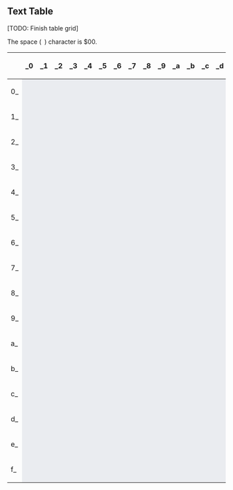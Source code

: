 
==Text Table==

[TODO: Finish table grid]

The space (<code>&nbsp;</code>) character is $00.

{| class="wikitable" style="text-align: center;"
|-
!    !!  _0  !!  _1  !!  _2  !!  _3  !!  _4  !!  _5  !!  _6  !!  _7  !!  _8  !!  _9  !!  _a  !!  _b  !!  _c  !!  _d  !!  _e  !!  _f
|-
! scope="row" |  0_
|  style="background-color: #eaecf0;"  |
|  style="background-color: #eaecf0;"  |
|  style="background-color: #eaecf0;"  |
|  style="background-color: #eaecf0;"  |
|  style="background-color: #eaecf0;"  |
|  style="background-color: #eaecf0;"  |
|  style="background-color: #eaecf0;"  |
|  style="background-color: #eaecf0;"  |
|  style="background-color: #eaecf0;"  |
|  style="background-color: #eaecf0;"  |
|  style="background-color: #eaecf0;"  |
|  style="background-color: #eaecf0;"  |
|  style="background-color: #eaecf0;"  |
|  style="background-color: #eaecf0;"  |
|  style="background-color: #eaecf0;"  |
|  style="background-color: #eaecf0;"  |
|-
! scope="row" |  1_
|  style="background-color: #eaecf0;"  |
|  style="background-color: #eaecf0;"  |
|  style="background-color: #eaecf0;"  |
|  style="background-color: #eaecf0;"  |
|  style="background-color: #eaecf0;"  |
|  style="background-color: #eaecf0;"  |
|  style="background-color: #eaecf0;"  |
|  style="background-color: #eaecf0;"  |
|  style="background-color: #eaecf0;"  |
|  style="background-color: #eaecf0;"  |
|  style="background-color: #eaecf0;"  |
|  style="background-color: #eaecf0;"  |
|  style="background-color: #eaecf0;"  |
|  style="background-color: #eaecf0;"  |
|  style="background-color: #eaecf0;"  |
|  style="background-color: #eaecf0;"  |
|-
! scope="row" |  2_
|  style="background-color: #eaecf0;"  |
|  style="background-color: #eaecf0;"  |
|  style="background-color: #eaecf0;"  |
|  style="background-color: #eaecf0;"  |
|  style="background-color: #eaecf0;"  |
|  style="background-color: #eaecf0;"  |
|  style="background-color: #eaecf0;"  |
|  style="background-color: #eaecf0;"  |
|  style="background-color: #eaecf0;"  |
|  style="background-color: #eaecf0;"  |
|  style="background-color: #eaecf0;"  |
|  style="background-color: #eaecf0;"  |
|  style="background-color: #eaecf0;"  |
|  style="background-color: #eaecf0;"  |
|  style="background-color: #eaecf0;"  |
|  style="background-color: #eaecf0;"  |
|-
! scope="row" |  3_
|  style="background-color: #eaecf0;"  |
|  style="background-color: #eaecf0;"  |
|  style="background-color: #eaecf0;"  |
|  style="background-color: #eaecf0;"  |
|  style="background-color: #eaecf0;"  |
|  style="background-color: #eaecf0;"  |
|  style="background-color: #eaecf0;"  |
|  style="background-color: #eaecf0;"  |
|  style="background-color: #eaecf0;"  |
|  style="background-color: #eaecf0;"  |
|  style="background-color: #eaecf0;"  |
|  style="background-color: #eaecf0;"  |
|  style="background-color: #eaecf0;"  |
|  style="background-color: #eaecf0;"  |
|  style="background-color: #eaecf0;"  |
|  style="background-color: #eaecf0;"  |
|-
! scope="row" |  4_
|  style="background-color: #eaecf0;"  |
|  style="background-color: #eaecf0;"  |
|  style="background-color: #eaecf0;"  |
|  style="background-color: #eaecf0;"  |
|  style="background-color: #eaecf0;"  |
|  style="background-color: #eaecf0;"  |
|  style="background-color: #eaecf0;"  |
|  style="background-color: #eaecf0;"  |
|  style="background-color: #eaecf0;"  |
|  style="background-color: #eaecf0;"  |
|  style="background-color: #eaecf0;"  |
|  style="background-color: #eaecf0;"  |
|  style="background-color: #eaecf0;"  |
|  style="background-color: #eaecf0;"  |
|  style="background-color: #eaecf0;"  |
|  style="background-color: #eaecf0;"  |
|-
! scope="row" |  5_
|  style="background-color: #eaecf0;"  |
|  style="background-color: #eaecf0;"  |
|  style="background-color: #eaecf0;"  |
|  style="background-color: #eaecf0;"  |
|  style="background-color: #eaecf0;"  |
|  style="background-color: #eaecf0;"  |
|  style="background-color: #eaecf0;"  |
|  style="background-color: #eaecf0;"  |
|  style="background-color: #eaecf0;"  |
|  style="background-color: #eaecf0;"  |
|  style="background-color: #eaecf0;"  |
|  style="background-color: #eaecf0;"  |
|  style="background-color: #eaecf0;"  |
|  style="background-color: #eaecf0;"  |
|  style="background-color: #eaecf0;"  |
|  style="background-color: #eaecf0;"  |
|-
! scope="row" |  6_
|  style="background-color: #eaecf0;"  |
|  style="background-color: #eaecf0;"  |
|  style="background-color: #eaecf0;"  |
|  style="background-color: #eaecf0;"  |
|  style="background-color: #eaecf0;"  |
|  style="background-color: #eaecf0;"  |
|  style="background-color: #eaecf0;"  |
|  style="background-color: #eaecf0;"  |
|  style="background-color: #eaecf0;"  |
|  style="background-color: #eaecf0;"  |
|  style="background-color: #eaecf0;"  |
|  style="background-color: #eaecf0;"  |
|  style="background-color: #eaecf0;"  |
|  style="background-color: #eaecf0;"  |
|  style="background-color: #eaecf0;"  |
|  style="background-color: #eaecf0;"  |
|-
! scope="row" |  7_
|  style="background-color: #eaecf0;"  |
|  style="background-color: #eaecf0;"  |
|  style="background-color: #eaecf0;"  |
|  style="background-color: #eaecf0;"  |
|  style="background-color: #eaecf0;"  |
|  style="background-color: #eaecf0;"  |
|  style="background-color: #eaecf0;"  |
|  style="background-color: #eaecf0;"  |
|  style="background-color: #eaecf0;"  |
|  style="background-color: #eaecf0;"  |
|  style="background-color: #eaecf0;"  |
|  style="background-color: #eaecf0;"  |
|  style="background-color: #eaecf0;"  |
|  style="background-color: #eaecf0;"  |
|  style="background-color: #eaecf0;"  |
|  style="background-color: #eaecf0;"  |
|-
! scope="row" |  8_
|  style="background-color: #eaecf0;"  |
|  style="background-color: #eaecf0;"  |
|  style="background-color: #eaecf0;"  |
|  style="background-color: #eaecf0;"  |
|  style="background-color: #eaecf0;"  |
|  style="background-color: #eaecf0;"  |
|  style="background-color: #eaecf0;"  |
|  style="background-color: #eaecf0;"  |
|  style="background-color: #eaecf0;"  |
|  style="background-color: #eaecf0;"  |
|  style="background-color: #eaecf0;"  |
|  style="background-color: #eaecf0;"  |
|  style="background-color: #eaecf0;"  |
|  style="background-color: #eaecf0;"  |
|  style="background-color: #eaecf0;"  |
|  style="background-color: #eaecf0;"  |
|-
! scope="row" |  9_
|  style="background-color: #eaecf0;"  |
|  style="background-color: #eaecf0;"  |
|  style="background-color: #eaecf0;"  |
|  style="background-color: #eaecf0;"  |
|  style="background-color: #eaecf0;"  |
|  style="background-color: #eaecf0;"  |
|  style="background-color: #eaecf0;"  |
|  style="background-color: #eaecf0;"  |
|  style="background-color: #eaecf0;"  |
|  style="background-color: #eaecf0;"  |
|  style="background-color: #eaecf0;"  |
|  style="background-color: #eaecf0;"  |
|  style="background-color: #eaecf0;"  |
|  style="background-color: #eaecf0;"  |
|  style="background-color: #eaecf0;"  |
|  style="background-color: #eaecf0;"  |
|-
! scope="row" |  a_
|  style="background-color: #eaecf0;"  |
|  style="background-color: #eaecf0;"  |
|  style="background-color: #eaecf0;"  |
|  style="background-color: #eaecf0;"  |
|  style="background-color: #eaecf0;"  |
|  style="background-color: #eaecf0;"  |
|  style="background-color: #eaecf0;"  |
|  style="background-color: #eaecf0;"  |
|  style="background-color: #eaecf0;"  |
|  style="background-color: #eaecf0;"  |
|  style="background-color: #eaecf0;"  |
|  style="background-color: #eaecf0;"  |
|  style="background-color: #eaecf0;"  |
|  style="background-color: #eaecf0;"  |
|  style="background-color: #eaecf0;"  |
|  style="background-color: #eaecf0;"  |
|-
! scope="row" |  b_
|  style="background-color: #eaecf0;"  |
|  style="background-color: #eaecf0;"  |
|  style="background-color: #eaecf0;"  |
|  style="background-color: #eaecf0;"  |
|  style="background-color: #eaecf0;"  |
|  style="background-color: #eaecf0;"  |
|  style="background-color: #eaecf0;"  |
|  style="background-color: #eaecf0;"  |
|  style="background-color: #eaecf0;"  |
|  style="background-color: #eaecf0;"  |
|  style="background-color: #eaecf0;"  |
|  style="background-color: #eaecf0;"  |
|  style="background-color: #eaecf0;"  |
|  style="background-color: #eaecf0;"  |
|  style="background-color: #eaecf0;"  |
|  style="background-color: #eaecf0;"  |
|-
! scope="row" |  c_
|  style="background-color: #eaecf0;"  |
|  style="background-color: #eaecf0;"  |
|  style="background-color: #eaecf0;"  |
|  style="background-color: #eaecf0;"  |
|  style="background-color: #eaecf0;"  |
|  style="background-color: #eaecf0;"  |
|  style="background-color: #eaecf0;"  |
|  style="background-color: #eaecf0;"  |
|  style="background-color: #eaecf0;"  |
|  style="background-color: #eaecf0;"  |
|  style="background-color: #eaecf0;"  |
|  style="background-color: #eaecf0;"  |
|  style="background-color: #eaecf0;"  |
|  style="background-color: #eaecf0;"  |
|  style="background-color: #eaecf0;"  |
|  style="background-color: #eaecf0;"  |
|-
! scope="row" |  d_
|  style="background-color: #eaecf0;"  |
|  style="background-color: #eaecf0;"  |
|  style="background-color: #eaecf0;"  |
|  style="background-color: #eaecf0;"  |
|  style="background-color: #eaecf0;"  |
|  style="background-color: #eaecf0;"  |
|  style="background-color: #eaecf0;"  |
|  style="background-color: #eaecf0;"  |
|  style="background-color: #eaecf0;"  |
|  style="background-color: #eaecf0;"  |
|  style="background-color: #eaecf0;"  |
|  style="background-color: #eaecf0;"  |
|  style="background-color: #eaecf0;"  |
|  style="background-color: #eaecf0;"  |
|  style="background-color: #eaecf0;"  |
|  style="background-color: #eaecf0;"  |
|-
! scope="row" |  e_
|  style="background-color: #eaecf0;"  |
|  style="background-color: #eaecf0;"  |
|  style="background-color: #eaecf0;"  |
|  style="background-color: #eaecf0;"  |
|  style="background-color: #eaecf0;"  |
|  style="background-color: #eaecf0;"  |
|  style="background-color: #eaecf0;"  |
|  style="background-color: #eaecf0;"  |
|  style="background-color: #eaecf0;"  |
|  style="background-color: #eaecf0;"  |
|  style="background-color: #eaecf0;"  |
|  style="background-color: #eaecf0;"  |
|  style="background-color: #eaecf0;"  |
|  style="background-color: #eaecf0;"  |
|  style="background-color: #eaecf0;"  |
|  style="background-color: #eaecf0;"  |
|-
! scope="row" |  f_
|  style="background-color: #eaecf0;"  |
|  style="background-color: #eaecf0;"  |
|  style="background-color: #eaecf0;"  |
|  style="background-color: #eaecf0;"  |
|  style="background-color: #eaecf0;"  |
|  style="background-color: #eaecf0;"  |
|  style="background-color: #eaecf0;"  |
|  style="background-color: #eaecf0;"  |
|  style="background-color: #eaecf0;"  |
|  style="background-color: #eaecf0;"  |
|  style="background-color: #eaecf0;"  |
|  style="background-color: #eaecf0;"  |
|  style="background-color: #eaecf0;"  |
|  style="background-color: #eaecf0;"  |
|  style="background-color: #eaecf0;"  |
|  style="background-color: #eaecf0;"  |
|}

